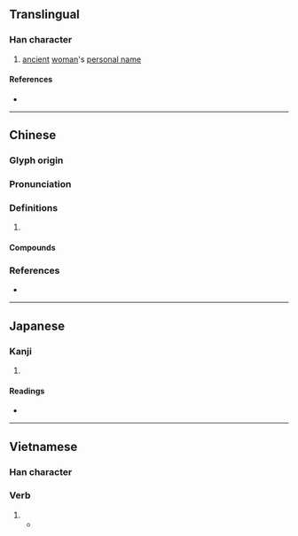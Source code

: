 {{character info}}
==Translingual==

===Han character===
{{Han char|rn=38|rad=女|as=02|sn=5|four=|canj=VMN|ids=⿰女丁}}

# [[ancient]] [[woman]]'s [[personal name]]

====References====
* {{Han ref|kx=0255.020|dkj=06041|dj=0518.020|hdz=21024.010|uh=5975|ud=22901}}

----

==Chinese==
{{zh-forms}}

===Glyph origin===
{{Han etym}}
{{Han compound|女|丁|ls=psc|c1=s|c2=p|t1=woman}}

===Pronunciation===
{{zh-pron
|m=dǐng,dīng,tiǎn
|c=ding2
|mc=y
|oc=y
|cat=
}}
{{zh-attn-split}}

===Definitions===
{{zh-hanzi}}

# {{rfdef|zh}}

====Compounds====
{{zh-der|㜊奵}}

===References===
* {{R:yue:Jyutping Database}}

----

==Japanese==

===Kanji===
{{ja-kanji|grade=|rs=女02}}

# {{rfdef|ja|sort=女02}}

====Readings====
* {{ja-readings|on=[[てい]] (tei), [[ちょう]] (chō), [[てん]] (ten)|kun=}}

----

==Vietnamese==

===Han character===
{{vi-readings|rs=女02
|nom=cháy
}}

===Verb===
{{vi-verb|sc=Hani|cháy}}

# {{Nom form of|cháy|to [[burn]]}}
#* {{RQ:Nguyen Huu Chinh HDT|passage={{vi-ruby|帞奵廏塩和峢玉/凨賢愚坤扨歄俼|lửa cháy đá nở hoà lầm ngọc / dù hiền ngu khôn lọt lưới trời}}|translation=The fire '''burns''' stone … / whether meek, foolish, or wise, all fall into the net of heaven.}}